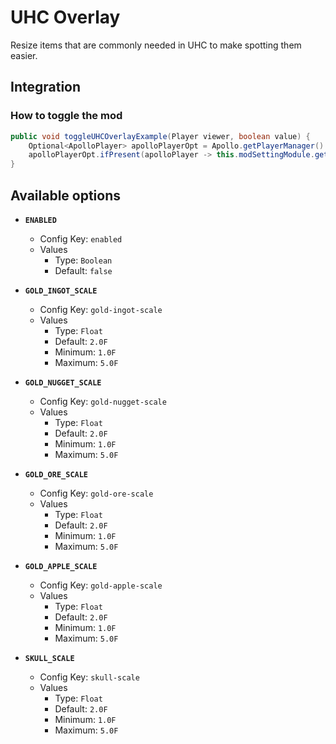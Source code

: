 # UHC Overlay

Resize items that are commonly needed in UHC to make spotting them easier.

## Integration

### How to toggle the mod

```java
public void toggleUHCOverlayExample(Player viewer, boolean value) {
    Optional<ApolloPlayer> apolloPlayerOpt = Apollo.getPlayerManager().getPlayer(viewer.getUniqueId());
    apolloPlayerOpt.ifPresent(apolloPlayer -> this.modSettingModule.getOptions().set(apolloPlayer, ModUhcOverlay.ENABLED, value));
}
```

## Available options

- __`ENABLED`__
    - Config Key: `enabled`
    - Values
        - Type: `Boolean`
        - Default: `false`

- __`GOLD_INGOT_SCALE`__
    - Config Key: `gold-ingot-scale`
    - Values
        - Type: `Float`
        - Default: `2.0F`
        - Minimum: `1.0F`
        - Maximum: `5.0F`

- __`GOLD_NUGGET_SCALE`__
    - Config Key: `gold-nugget-scale`
    - Values
        - Type: `Float`
        - Default: `2.0F`
        - Minimum: `1.0F`
        - Maximum: `5.0F`

- __`GOLD_ORE_SCALE`__
    - Config Key: `gold-ore-scale`
    - Values
        - Type: `Float`
        - Default: `2.0F`
        - Minimum: `1.0F`
        - Maximum: `5.0F`

- __`GOLD_APPLE_SCALE`__
    - Config Key: `gold-apple-scale`
    - Values
        - Type: `Float`
        - Default: `2.0F`
        - Minimum: `1.0F`
        - Maximum: `5.0F`

- __`SKULL_SCALE`__
    - Config Key: `skull-scale`
    - Values
        - Type: `Float`
        - Default: `2.0F`
        - Minimum: `1.0F`
        - Maximum: `5.0F`


